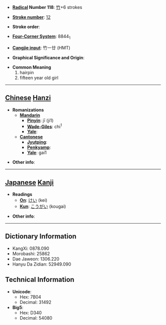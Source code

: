 * '''[[Wiktionary:Chinese radical index| Radical]] Number 118''': [[Wiktionary:Chinese radical index 竹|竹]]+6 strokes

* '''[[Wiktionary:Chinese total strokes index|Stroke number]]''': [[Wiktionary:Chinese total strokes index 12|12]]

* '''Stroke order''': 

* '''[[Wiktionary:Chinese four corner index|Four-Corner System]]''': 8844<sub>1</sub>

* '''[[Wiktionary:Chinese Cangjie index|Cangjie input]]''': 竹一廿 (HMT)

* '''Graphical Significance and Origin''': 

* '''Common Meaning'''
*#hairpin
*# fifteen year old girl


----

== [[Chinese]] [[Hanzi]] ==

* '''Romanizations'''
** '''[[Mandarin]]'''
*** '''[[Pinyin]]''': jī (ji1)
*** '''[[Wade-Giles]]''': chi<sup>1</sup>
*** '''[[Yale]]''': 
** '''[[Cantonese]]'''
*** '''[[Jyutping]]''':
*** '''[[Penkyamp]]''': 
*** '''[[Yale]]''': gai1

* '''Other info''': 

----

== [[Japanese]] [[Kanji]] ==

* '''Readings'''
** '''[[On]]''': [[けい]] (kei)
** '''[[Kun]]''': [[こうがい]] (kougai)

* '''Other info''':  

----

== Dictionary Information ==

* KangXi: 0878.090
* Morobashi: 25862
* Dae Jaweon: 1306.220
* Hanyu Da Zidian: 52949.090

== Technical Information ==

* '''Unicode''':
** Hex: 7B04
** Decimal: 31492
* '''Big5''':
** Hex: D340
** Decimal: 54080
